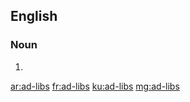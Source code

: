 ==English==

===Noun===
{{head|en|plural}}

# {{plural of|ad-lib|lang=en}}

[[ar:ad-libs]]
[[fr:ad-libs]]
[[ku:ad-libs]]
[[mg:ad-libs]]